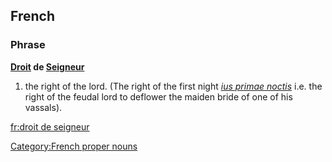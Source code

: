 ==French==
===Phrase===
{{wikipedia}}
'''[[Droit]] de [[Seigneur]]'''
# the right of the lord. (The right of the first night ''[[ius primae noctis]]'' i.e. the right of the feudal lord to deflower the maiden bride of one of his vassals).

[[Category:French proper nouns]]

[[fr:droit de seigneur]]
